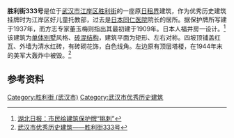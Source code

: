 {{Infobox historic site
| 公布 = yes
| name = 胜利街333号
| image = Heritage Achitecture at 333 Shengli Street 3.jpg
| location = [[湖北省|湖北省]][[武汉市|武汉市]][[江岸区|江岸区]]
| designation1 = 武汉市优秀历史建筑
| designation1_number = 1071937-07
| designation1_date = 2010年12月16日
| designation1_free1name = 时代
| designation1_free1value = 1937年/1909年
| designation1_free2name = 等级
| designation1_free2value = 一级保护
}}
'''胜利街333号'''是位于[[武汉市|武汉市]][[江岸区|江岸区]][[胜利街|胜利街]]的一座原[[汉口日租界|日租界]]建筑，作为优秀历史建筑挂牌时为江岸区好儿童托教部，过去是[[日本同仁医院|日本同仁医院]]院长的居所。据保护牌所写建于1937年，而方志专家董玉梅则指出其最初建于1909年。日本人福井房一设计。<ref>[http://www.people.com.cn/24hour/n/2014/0224/c25408-24441655.html 湖北日报：市民给建筑保护牌“挑刺”]</ref>该建筑为[[单体别墅|单体别墅]]风格、[[砖混结构|砖混结构]]，建筑平面为矩形、左右对称。四坡顶铺盖红瓦、外墙为清水红砖，有砖砌花饰，白色线角。左边原有顶层塔楼，在1944年末的美军大轰炸中被毁。<ref>[http://119.97.201.28:7500/HistoryBuilding.aspx?HBId=124 武汉市优秀历史建筑——胜利街333号]</ref>

==参考资料==
{{reflist}}

[[Category:胜利街_(武汉市)|Category:胜利街 (武汉市)]]
[[Category:武汉市优秀历史建筑|Category:武汉市优秀历史建筑]]